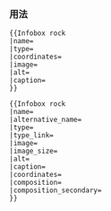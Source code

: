 {{Documentation subpage}}
<!-- PLEASE ADD CATEGORIES AND INTERWIKIS AT THE BOTTOM OF THIS PAGE -->

=== 用法 ===
{{Infobox rock
|name=Basalt
|type=Igneous
|image=BasaltUSGOV.jpg
|image_caption=
|composition=[[Mafic]]: [[amphibole]] and [[pyroxene]], sometimes [[plagioclase]], [[feldspathoid]]s, and/or [[olivine]].
}}
<pre>
{{Infobox rock
|name=
|type=
|coordinates=
|image=
|alt=
|caption=
}}</pre>

<pre>
{{Infobox rock
|name=
|alternative_name=
|type=
|type_link=
|image=
|image_size=
|alt=
|caption=
|coordinates=
|composition=
|composition_secondary=
}}</pre>

<includeonly>
<!-- CATEGORIES AND INTERWIKIS HERE, THANKS -->
[[Category:地质模板|{{PAGENAME}}]]
</includeonly>